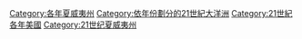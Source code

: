 [[Category:各年夏威夷州|Category:各年夏威夷州]]
[[Category:依年份劃分的21世紀大洋洲|Category:依年份劃分的21世紀大洋洲]]
[[Category:21世紀各年美國|Category:21世紀各年美國]]
[[Category:21世纪夏威夷州|Category:21世纪夏威夷州]]
